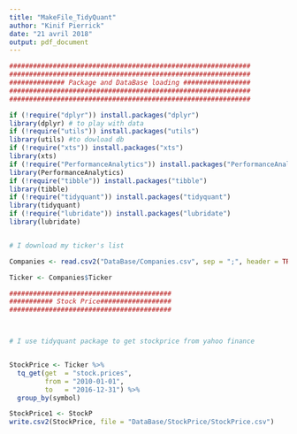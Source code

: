 ```yaml
---
title: "MakeFile_TidyQuant"
author: "Kinif Pierrick"
date: "21 avril 2018"
output: pdf_document
---
```



```r

#############################################################
#############################################################
############## Package and DataBase loading #################
#############################################################
#############################################################

if (!require("dplyr")) install.packages("dplyr")
library(dplyr) # to play with data
if (!require("utils")) install.packages("utils")
library(utils) #to dowload db
if (!require("xts")) install.packages("xts")
library(xts) 
if (!require("PerformanceAnalytics")) install.packages("PerformanceAnalytics")
library(PerformanceAnalytics) 
if (!require("tibble")) install.packages("tibble")
library(tibble) 
if (!require("tidyquant")) install.packages("tidyquant")
library(tidyquant) 
if (!require("lubridate")) install.packages("lubridate")
library(lubridate) 


# I download my ticker's list

Companies <- read.csv2("DataBase/Companies.csv", sep = ";", header = TRUE, stringsAsFactors = FALSE)

Ticker <- Companies$Ticker

#########################################
########### Stock Price##################
#########################################



# I use tidyquant package to get stockprice from yahoo finance


StockPrice <- Ticker %>%
  tq_get(get  = "stock.prices",
         from = "2010-01-01",
         to   = "2016-12-31") %>%
  group_by(symbol)

StockPrice1 <- StockP
write.csv2(StockPrice, file = "DataBase/StockPrice/StockPrice.csv")

```

